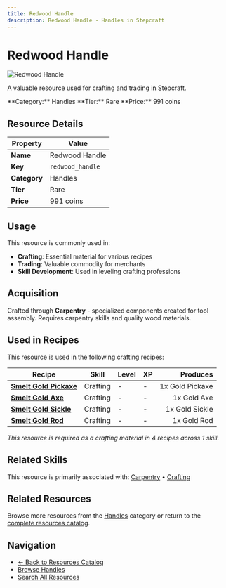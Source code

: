 ```yaml
---
title: Redwood Handle
description: Redwood Handle - Handles in Stepcraft
---
```


# Redwood Handle

<div className="flex items-start gap-6 mb-8">
  <div className="flex-shrink-0">
    <img src="/assets/resources/carpentry/redwood_handle.png" alt="Redwood Handle" className="w-24 h-24 border rounded-lg" />
  </div>
  <div className="flex-1">
    <div className="space-y-2">
      <p className="text-lg text-muted-foreground">A valuable resource used for crafting and trading in Stepcraft.</p>
      <div className="flex flex-wrap gap-4 text-sm">
        <span className="px-2 py-1 bg-blue-100 dark:bg-blue-900 rounded-md">
          **Category:** Handles
        </span>
        <span className="px-2 py-1 bg-blue-100 dark:bg-blue-900 rounded-md">
          **Tier:** Rare
        </span>
        <span className="px-2 py-1 bg-green-100 dark:bg-green-900 rounded-md">
          **Price:** 991 coins
        </span>
      </div>
    </div>
  </div>
</div>

## Resource Details

| Property | Value |
|----------|-------|
| **Name** | Redwood Handle |
| **Key** | `redwood_handle` |
| **Category** | Handles |
| **Tier** | Rare |
| **Price** | 991 coins |


## Usage

This resource is commonly used in:

- **Crafting**: Essential material for various recipes
- **Trading**: Valuable commodity for merchants
- **Skill Development**: Used in leveling crafting professions


## Acquisition

Crafted through **Carpentry** - specialized components created for tool assembly. Requires carpentry skills and quality wood materials.


## Used in Recipes

This resource is used in the following crafting recipes:

| Recipe | Skill | Level | XP | Produces |
|--------|-------|-------|----|---------:|
| **[Smelt Gold Pickaxe](/docs/items/individual/gold_pickaxe)** | Crafting | - | - | 1x Gold Pickaxe |
| **[Smelt Gold Axe](/docs/items/individual/gold_axe)** | Crafting | - | - | 1x Gold Axe |
| **[Smelt Gold Sickle](/docs/items/individual/gold_sickle)** | Crafting | - | - | 1x Gold Sickle |
| **[Smelt Gold Rod](/docs/items/individual/gold_rod)** | Crafting | - | - | 1x Gold Rod |

*This resource is required as a crafting material in 4 recipes across 1 skill.*


## Related Skills

This resource is primarily associated with: [Carpentry](/docs/skills/individual/carpentry) • [Crafting](/docs/skills/individual/crafting)

## Related Resources

Browse more resources from the [Handles](/docs/resources#handles) category or return to the [complete resources catalog](/docs/resources).

## Navigation

- [← Back to Resources Catalog](/docs/resources)
- [Browse Handles](/docs/resources#handles)
- [Search All Resources](/search)
